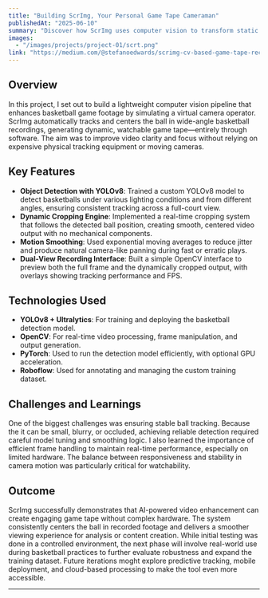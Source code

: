 ```yaml
---
title: "Building ScrImg, Your Personal Game Tape Cameraman"
publishedAt: "2025-06-10"
summary: "Discover how ScrImg uses computer vision to transform static basketball footage into dynamic, ball-focused game tape and why smart, automated tracking could change how athletes and coaches capture the game."
images:
  - "/images/projects/project-01/scrt.png"
link: "https://medium.com/@stefanoedwards/scrimg-cv-based-game-tape-recording-2a271557e341"
---
```


## Overview

In this project, I set out to build a lightweight computer vision pipeline that enhances basketball game footage by simulating a virtual camera operator. ScrImg automatically tracks and centers the ball in wide-angle basketball recordings, generating dynamic, watchable game tape—entirely through software. The aim was to improve video clarity and focus without relying on expensive physical tracking equipment or moving cameras.

## Key Features

- **Object Detection with YOLOv8**: Trained a custom YOLOv8 model to detect basketballs under various lighting conditions and from different angles, ensuring consistent tracking across a full-court view.
- **Dynamic Cropping Engine**: Implemented a real-time cropping system that follows the detected ball position, creating smooth, centered video output with no mechanical components.
- **Motion Smoothing**: Used exponential moving averages to reduce jitter and produce natural camera-like panning during fast or erratic plays.
- **Dual-View Recording Interface**: Built a simple OpenCV interface to preview both the full frame and the dynamically cropped output, with overlays showing tracking performance and FPS.

## Technologies Used

- **YOLOv8 + Ultralytics**: For training and deploying the basketball detection model.
- **OpenCV**: For real-time video processing, frame manipulation, and output generation.
- **PyTorch**: Used to run the detection model efficiently, with optional GPU acceleration.
- **Roboflow**: Used for annotating and managing the custom training dataset.

## Challenges and Learnings

One of the biggest challenges was ensuring stable ball tracking. Because the it can be small, blurry, or occluded, achieving reliable detection required careful model tuning and smoothing logic. I also learned the importance of efficient frame handling to maintain real-time performance, especially on limited hardware. The balance between responsiveness and stability in camera motion was particularly critical for watchability.

## Outcome

ScrImg successfully demonstrates that AI-powered video enhancement can create engaging game tape without complex hardware. The system consistently centers the ball in recorded footage and delivers a smoother viewing experience for analysis or content creation. While initial testing was done in a controlled environment, the next phase will involve real-world use during basketball practices to further evaluate robustness and expand the training dataset. Future iterations moght explore predictive tracking, mobile deployment, and cloud-based processing to make the tool even more accessible.

---
